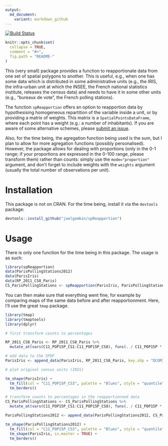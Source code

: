 ```yaml
---
output:
  md_document:
    variant: markdown_github
---
```


[![Build Status](https://travis-ci.org/joelgombin/spReapportion.svg)](https://travis-ci.org/joelgombin/spReapportion)

<!-- README.md is generated from README.Rmd. Please edit that file -->

```r
knitr::opts_chunk$set(
  collapse = TRUE,
  comment = "#>",
  fig.path = "README-"
)
```

This (very small) package provides a function to reapportionate data from one set of spatial polygons to another. This is useful, e.g., when one has some data which is distributed in some administrative units (e.g., the IRIS, the infra-urban unit at which the INSEE, the French national statistics institute, releases the census data) and needs to have it in some other units (e.g., "bureaux de vote", the French polling stations). 

The function `spReapportion` offers an option to reapportion data by hypothesising homogeneous repartition of the variable inside a unit, or by providing a matrix of weights. This matrix is a `SpatialPointsDataFrame`, where each point has a weight (e.g.: a number of inhabitants). If you are aware of some alternative schemes, please [submit an issue](https://github.com/joelgombin/spReapportion/issues). 

Also, for the time being, the agregation function being used is the sum, but I plan to allow for more agregation functions (possibly personalised). However, the package allows for dealing with proportions (only in the 0-1 range; if your proportions are expressed in the 0-100 range, please transform them) rather than counts: simply use the `mode="proportion"` argument, and don't forget to include weights with the `weights` argument (usually the total number of observations per unit). 

# Installation

This package is not on CRAN. For the time being, install it via the `devtools` package:

```r
devtools::install_github("joelgombin/spReapportion")
```

# Usage

There is only one function for the time being in this package. The usage is as such:

```r
library(spReapportion)
data(ParisPollingStations2012)
data(ParisIris)
data(RP_2011_CS8_Paris)
CS_ParisPollingStations <- spReapportion(ParisIris, ParisPollingStations2012, RP_2011_CS8_Paris, "DCOMIRIS", "ID", "IRIS")

```

You can then make sure that everything went fine, for example by comparing maps of the same data before and after reapportionment. Here, I'll use the great `tmap` package.

```r
library(tmap)
library(tmaptools)
library(dplyr)

# first transform counts to percentages

RP_2011_CS8_Paris <- RP_2011_CS8_Paris %>%
  mutate_at(vars(C11_POP15P_CS1:C11_POP15P_CS8), funs(. / C11_POP15P * 100))

# add data to the SPDF
ParisIris <- append_data(ParisIris, RP_2011_CS8_Paris, key.shp = "DCOMIRIS", key.data = "IRIS")

# plot original census units (IRIS)

tm_shape(ParisIris) +
  tm_fill(col = "C11_POP15P_CS3", palette = "Blues", style = "quantile", n = 6, title = "Independent workers") +
  tm_borders()

```

```r
# transform counts to percentages in the reapportionned data
CS_ParisPollingStations <- CS_ParisPollingStations %>%
  mutate_at(vars(C11_POP15P_CS1:C11_POP15P_CS8), funs(. / C11_POP15P * 100))

ParisPollingStations2012 <- append_data(ParisPollingStations2012, CS_ParisPollingStations, key.shp = "ID", key.data = "ID")

tm_shape(ParisPollingStations2012) +
  tm_fill(col = "C11_POP15P_CS3", palette = "Blues", style = "quantile", n = 6, title = "Independent workers") +
  tm_shape(ParisIris, is.master = TRUE) +
  tm_borders()


```

